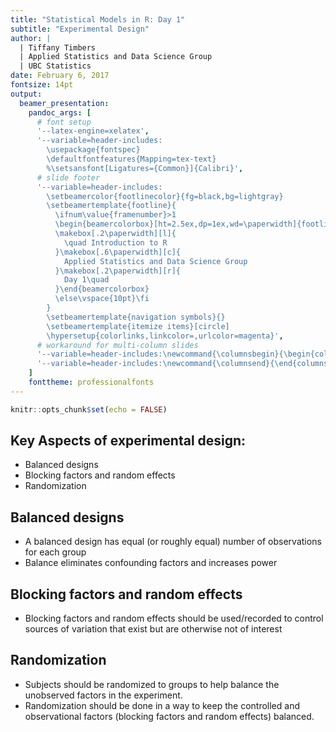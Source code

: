 ```yaml
---
title: "Statistical Models in R: Day 1"
subtitle: "Experimental Design"
author: |
  | Tiffany Timbers
  | Applied Statistics and Data Science Group
  | UBC Statistics
date: February 6, 2017
fontsize: 14pt
output:
  beamer_presentation:
    pandoc_args: [
      # font setup
      '--latex-engine=xelatex',
      '--variable=header-includes:
        \usepackage{fontspec}
        \defaultfontfeatures{Mapping=tex-text}
        %\setsansfont[Ligatures={Common}]{Calibri}',
      # slide footer
      '--variable=header-includes:
        \setbeamercolor{footlinecolor}{fg=black,bg=lightgray}
        \setbeamertemplate{footline}{
          \ifnum\value{framenumber}>1
          \begin{beamercolorbox}[ht=2.5ex,dp=1ex,wd=\paperwidth]{footlinecolor}
          \makebox[.2\paperwidth][l]{
            \quad Introduction to R
          }\makebox[.6\paperwidth][c]{
            Applied Statistics and Data Science Group
          }\makebox[.2\paperwidth][r]{
            Day 1\quad
          }\end{beamercolorbox}
          \else\vspace{10pt}\fi
        }
        \setbeamertemplate{navigation symbols}{}
        \setbeamertemplate{itemize items}[circle]
        \hypersetup{colorlinks,linkcolor=,urlcolor=magenta}',
      # workaround for multi-column slides
      '--variable=header-includes:\newcommand{\columnsbegin}{\begin{columns}}',
      '--variable=header-includes:\newcommand{\columnsend}{\end{columns}}'
    ]
    fonttheme: professionalfonts
---
```


```r
knitr::opts_chunk$set(echo = FALSE)
```

## Key Aspects of experimental design:

- Balanced designs
- Blocking factors and random effects
- Randomization

## Balanced designs

- A balanced design has equal (or roughly equal) number of observations for each group
- Balance eliminates confounding factors and increases power

## Blocking factors and random effects

- Blocking factors and random effects should be used/recorded to control sources of variation that exist but are otherwise not of interest

## Randomization

- Subjects should be randomized to groups to help balance the unobserved factors in the
experiment.
- Randomization should be done in a way to keep the controlled and observational factors (blocking factors and random effects) balanced.
